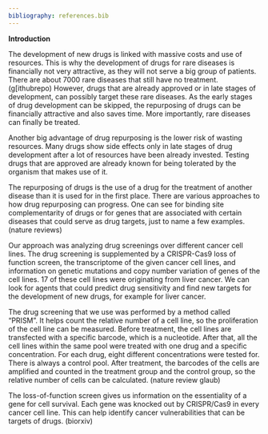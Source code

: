 ```yaml
---
bibliography: references.bib
---
```


**Introduction**

The development of new drugs is linked with massive costs and use of resources. This is why the development of drugs for rare diseases is financially not very attractive, as they will not serve a big group of patients. There are about 7000 rare diseases that still have no treatment. (g[ithubrepo) However, drugs that are already approved or in late stages of development, can possibly target these rare diseases. As the early stages of drug development can be skipped, the repurposing of drugs can be financially attractive and also saves time. More importantly, rare diseases can finally be treated. 

Another big advantage of drug repurposing is the lower risk of wasting resources. Many drugs show side effects only in late stages of drug development after a lot of resources have been already invested. Testing drugs that are approved are already known for being tolerated by the organism that makes use of it. 

The repurposing of drugs is the use of a drug for the treatment of another disease than it is used for in the first place. There are various approaches to how drug repurposing can progress. One can see for binding site complementarity of drugs or for genes that are associated with certain diseases that could serve as drug targets, just to name a few examples.  (nature reviews)

Our approach was analyzing drug screenings over different cancer cell lines. The drug screening is supplemented by a CRISPR-Cas9 loss of function screen, the transcriptome of the given cancer cell lines, and information on genetic mutations and copy number variation of genes of the cell lines. 17 of these cell lines were originating from liver cancer. We can look for agents that could predict drug sensitivity and find new targets for the development of new drugs, for example for liver cancer.

The drug screening that we use was performed by a method called "PRISM". It helps count the relative number of a cell line, so the proliferation of the cell line can be measured. Before treatment, the cell lines are transfected with a specific barcode, which is a nucleotide. After that, all the cell lines within the same pool were treated with one drug and a specific concentration. For each drug, eight different concentrations were tested for. There is always a control pool. After treatment, the barcodes of the cells are amplified and counted in the treatment group and the control group, so the relative number of cells can be calculated. (nature review glaub)

The loss-of-function screen gives us information on the essentiality of a gene for cell survival. Each gene was knocked out by CRISPR/Cas9 in every cancer cell line. This can help identify cancer vulnerabilities that can be targets of drugs. (biorxiv)

\
